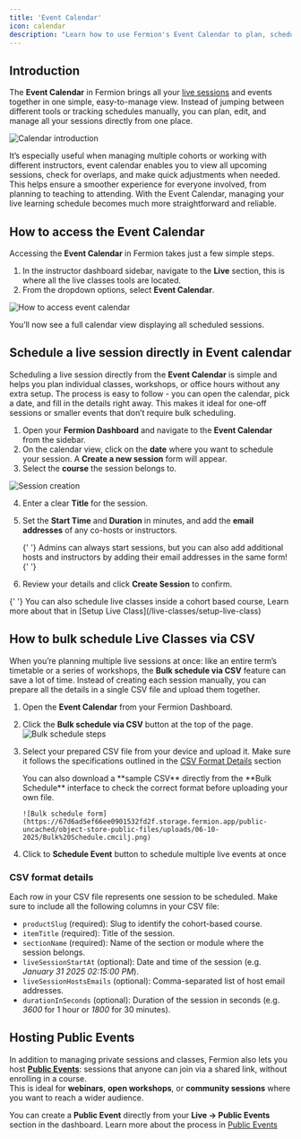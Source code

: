```yaml
---
title: 'Event Calendar'
icon: calendar
description: "Learn how to use Fermion's Event Calendar to plan, schedule, and manage live events and classes effortlessly, either individually or in bulk using CSV uploads."
---
```


## Introduction

The **Event Calendar** in Fermion brings all your [live sessions](/live-classes/what-are-live-classes) and events together in one simple, easy-to-manage view. Instead of jumping between different tools or tracking schedules manually, you can plan, edit, and manage all your sessions directly from one place.

![Calendar introduction](https://67d6ad5ef66ee0901532fd2f.storage.fermion.app/public-uncached/object-store-public-files/uploads/06-10-2025/Calendarintro.isusio.png)

It’s especially useful when managing multiple cohorts or working with different instructors, event calendar enables you to view all upcoming sessions, check for overlaps, and make quick adjustments when needed. This helps ensure a smoother experience for everyone involved, from planning to teaching to attending. With the Event Calendar, managing your live learning schedule becomes much more straightforward and reliable.

## How to access the Event Calendar

Accessing the **Event Calendar** in Fermion takes just a few simple steps.

1. In the instructor dashboard sidebar, navigate to the **Live** section, this is where all the live classes tools are located.
2. From the dropdown options, select **Event Calendar**.

![How to access event calendar](https://67d6ad5ef66ee0901532fd2f.storage.fermion.app/public-uncached/object-store-public-files/uploads/06-10-2025/chrome_v6CwiECIuO.pwztmp.png)

You’ll now see a full calendar view displaying all scheduled sessions.

## Schedule a live session directly in Event calendar

Scheduling a live session directly from the **Event Calendar** is simple and helps you plan individual classes, workshops, or office hours without any extra setup. The process is easy to follow - you can open the calendar, pick a date, and fill in the details right away. This makes it ideal for one-off sessions or smaller events that don’t require bulk scheduling.

1. Open your **Fermion Dashboard** and navigate to the **Event Calendar** from the sidebar.
2. On the calendar view, click on the **date** where you want to schedule your session. A **Create a new session** form will appear.
3. Select the **course** the session belongs to.

![Session creation](https://67d6ad5ef66ee0901532fd2f.storage.fermion.app/public-uncached/object-store-public-files/uploads/06-10-2025/Schedule%20an%20event.wdanqo.png)

4. Enter a clear **Title** for the session.
5. Set the **Start Time** and **Duration** in minutes, and add the **email addresses** of any co-hosts or instructors.

    <Tip>
    	{' '}
    	Admins can always start sessions, but you can also add additional hosts and instructors by adding
    	their email addresses in the same form!{' '}
    </Tip>

6. Review your details and click **Create Session** to confirm.

<Info>
	{' '}
	You can also schedule live classes inside a cohort based course, Learn more about that in [Setup
	Live Class](/live-classes/setup-live-class)
</Info>

## How to bulk schedule Live Classes via CSV

When you’re planning multiple live sessions at once: like an entire term’s timetable or a series of workshops, the **Bulk schedule via CSV** feature can save a lot of time. Instead of creating each session manually, you can prepare all the details in a single CSV file and upload them together.

1.  Open the **Event Calendar** from your Fermion Dashboard.
2.  Click the **Bulk schedule via CSV** button at the top of the page.
    ![Bulk schedule steps](https://67d6ad5ef66ee0901532fd2f.storage.fermion.app/public-uncached/object-store-public-files/uploads/06-10-2025/bulsteps.uxikka.png)

3.  Select your prepared CSV file from your device and upload it. Make sure it follows the specifications outlined in the [CSV Format Details](/live-classes/event-calendar#csv-format-details) section

    <Note>
    	You can also download a **sample CSV** directly from the **Bulk Schedule** interface to
    	check the correct format before uploading your own file.
    </Note>

        ![Bulk schedule form](https://67d6ad5ef66ee0901532fd2f.storage.fermion.app/public-uncached/object-store-public-files/uploads/06-10-2025/Bulk%20Schedule.cmcilj.png)

4.  Click to **Schedule Event** button to schedule multiple live events at once

### CSV format details

Each row in your CSV file represents one session to be scheduled. Make sure to include all the following columns in your CSV file:

-   `productSlug` (required): Slug to identify the cohort-based course.
-   `itemTitle` (required): Title of the session.
-   `sectionName` (required): Name of the section or module where the session belongs.
-   `liveSessionStartAt` (optional): Date and time of the session (e.g. _January 31 2025 02:15:00 PM_).
-   `liveSessionHostsEmails` (optional): Comma-separated list of host email addresses.
-   `durationInSeconds` (optional): Duration of the session in seconds (e.g. _3600_ for 1 hour or _1800_ for 30 minutes).

## Hosting Public Events

In addition to managing private sessions and classes, Fermion also lets you host **[Public Events](/live-classes/public-event)**: sessions that anyone can join via a shared link, without enrolling in a course.  
This is ideal for **webinars**, **open workshops**, or **community sessions** where you want to reach a wider audience.

You can create a **Public Event** directly from your **Live → Public Events** section in the dashboard. Learn more about the process in [Public Events](/live-classes/public-event)
